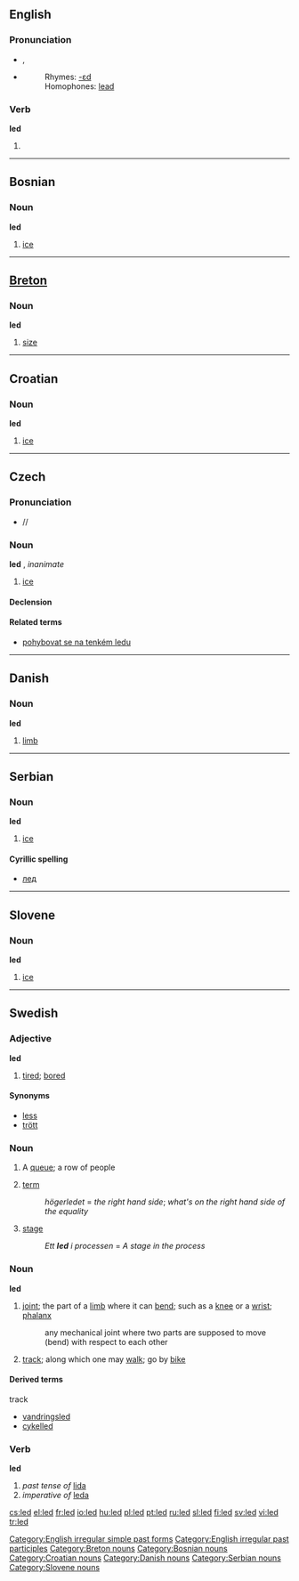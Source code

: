 {{see|LED}}
==English==

{{rank|natural|laid|cold|518|led|low|American|bad}}

===Pronunciation===
*{{IPA|/'lεd/}}, {{SAMPA|/"lEd/}}
*{{audio|en-us-led.ogg|Audio (US)}}
*:Rhymes: [[Rhymes:English:-ɛd|-ɛd]]
*:Homophones: [[lead]]

===Verb===
'''led'''

# {{past of|lead}}

<!--these belong on the page for "lead"--====Translations====
{{top}}
*Dutch: [[leidde]], [[leidden]]
*Indonesian: [[pimpin|memimpin]]
*Japanese: [[導いた]] ([[みちびいた]], michibiita)
{{mid}}
*Serbian: [[vodio]]
*Swedish: [[ledde]]
{{bottom}}====Translations====
{{top}}
*Dutch: [[geleid]]
*Indonesian: [[pimpin|memimpin]], [[pimpin|dipimpin]]
{{mid}}
*Japanese: [[導いた]] ([[みちびいた]], michibiita); [[導かれる]] ([[みちびかれる]], michibikareru); [[導かれた]] ([[みちびかれた]], michibikareta)
*Swedish: [[lett]]
{{bottom}}-->

[[Category:English irregular simple past forms]]
[[Category:English irregular past participles]]

----

==Bosnian==

===Noun===
'''led''' {{m}}

# [[ice]]

----

==[[Breton]]==

===Noun===
'''led''' {{m}}

# [[size]]

[[Category:Breton nouns]]

----

==Croatian==

===Noun===
'''led''' {{m}}

# [[ice]]

----

==Czech==

===Pronunciation===
* /{{IPA|lɛt}}/

===Noun===
'''led''' {{m}}, ''inanimate''

# [[ice]]

====Declension====
{{cs-noun|led|ledu|ledu|led|lede|ledu|ledem|ledy|ledů|ledům|ledy|ledy|ledech|ledy}}

====Related terms====
* [[pohybovat se na tenkém ledu]]

----

==Danish==

===Noun===
'''led'''

# [[limb]]

----

==Serbian==

===Noun===
'''led''' {{m}}

# [[ice]]

====Cyrillic spelling====
*[[лед#Serbian|лед]]

----

==Slovene==

===Noun===
'''led''' {{m}}

# [[ice]]

----

==Swedish==

===Adjective===
{{sv-adj-reg|2=lett}}
'''led'''

# [[tired]]; [[bored]]

====Synonyms====
*[[less]]
*[[trött]]

===Noun===
{{sv-noun-n-zero|}}

# A [[queue]]; a row of people
# {{italbrac|mathematics}} [[term]]
#: ''högerledet'' = ''the right hand side''; ''what's on the right hand side of the equality''
# [[stage]]
#: ''Ett '''led''' i processen'' = ''A stage in the process''

===Noun===
{{sv-noun-reg-r-c|2=lede}}
'''led''' {{c}}

# [[joint]]; the part of a [[limb]] where it can [[bend]]; such as a [[knee]] or a [[wrist]]; [[phalanx]]
#: any mechanical joint where two parts are supposed to move (bend) with respect to each other
# [[track]]; along which one may [[walk]]; go by [[bike]]

====Derived terms====
;track
*[[vandringsled]]
*[[cykelled]]

===Verb===
'''led'''

# ''past tense of'' [[lida]]
# ''imperative of'' [[leda]]

[[Category:Bosnian nouns]]
[[Category:Croatian nouns]]
[[Category:Danish nouns]]
[[Category:Serbian nouns]]
[[Category:Slovene nouns]]

[[cs:led]]
[[el:led]]
[[fr:led]]
[[io:led]]
[[hu:led]]
[[pl:led]]
[[pt:led]]
[[ru:led]]
[[sl:led]]
[[fi:led]]
[[sv:led]]
[[vi:led]]
[[tr:led]]